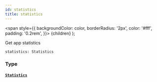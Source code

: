 ```yaml
---
id: statistics
title: statistics
---
```


<span
style={{
      backgroundColor: color,
      borderRadius: '2px',
      color: '#fff',
      padding: '0.2rem',
    }}>
{children}
</span>
);

Get app statistics

```graphql
statistics: Statistics

```

### Type

#### [`Statistics`](/api/objects/statistics)
